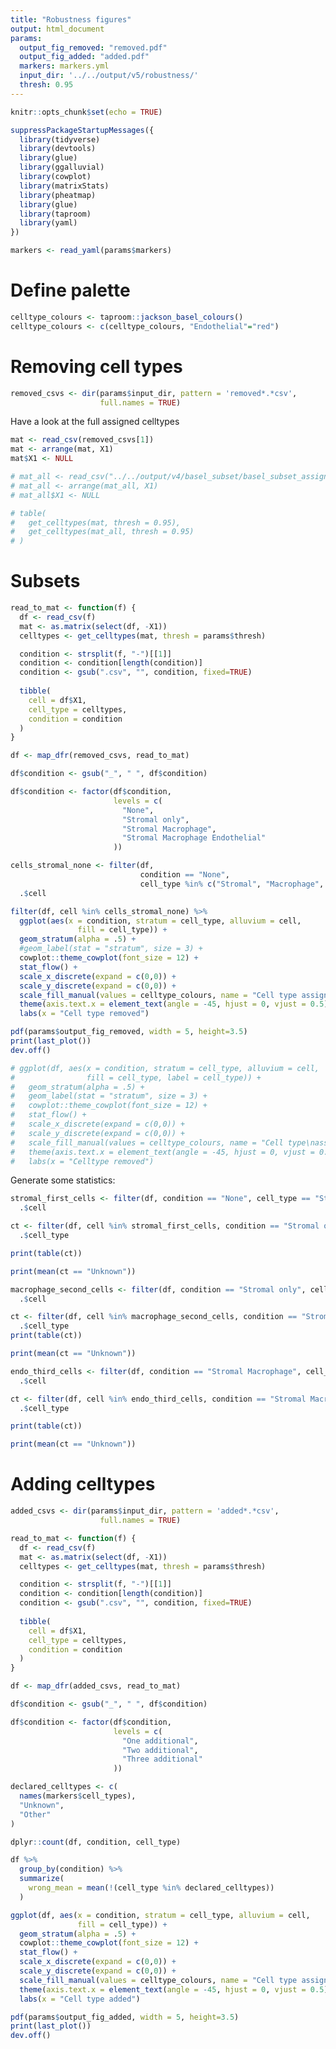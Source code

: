 ```yaml
---
title: "Robustness figures"
output: html_document
params:
  output_fig_removed: "removed.pdf"
  output_fig_added: "added.pdf"
  markers: markers.yml
  input_dir: '../../output/v5/robustness/'
  thresh: 0.95
---
```


```r
knitr::opts_chunk$set(echo = TRUE)

suppressPackageStartupMessages({
  library(tidyverse)
  library(devtools)
  library(glue)
  library(ggalluvial)
  library(cowplot)
  library(matrixStats) 
  library(pheatmap)
  library(glue)
  library(taproom)
  library(yaml)
})

```

```r
markers <- read_yaml(params$markers)
```


# Define palette

```r
celltype_colours <- taproom::jackson_basel_colours()
celltype_colours <- c(celltype_colours, "Endothelial"="red")
```


# Removing cell types

```r
removed_csvs <- dir(params$input_dir, pattern = 'removed*.*csv', 
                    full.names = TRUE)
```


Have a look at the full assigned celltypes
```r
mat <- read_csv(removed_csvs[1])
mat <- arrange(mat, X1)
mat$X1 <- NULL
```

```r
# mat_all <- read_csv("../../output/v4/basel_subset/basel_subset_assignments.csv")
# mat_all <- arrange(mat_all, X1)
# mat_all$X1 <- NULL
```

```r
# table(
#   get_celltypes(mat, thresh = 0.95),
#   get_celltypes(mat_all, thresh = 0.95)
# )
```


# Subsets

```r
read_to_mat <- function(f) {
  df <- read_csv(f)
  mat <- as.matrix(select(df, -X1))
  celltypes <- get_celltypes(mat, thresh = params$thresh)

  condition <- strsplit(f, "-")[[1]]
  condition <- condition[length(condition)]
  condition <- gsub(".csv", "", condition, fixed=TRUE)
 
  tibble(
    cell = df$X1,
    cell_type = celltypes,
    condition = condition
  ) 
}
```

```r
df <- map_dfr(removed_csvs, read_to_mat)

df$condition <- gsub("_", " ", df$condition)

df$condition <- factor(df$condition,
                       levels = c(
                         "None",
                         "Stromal only",
                         "Stromal Macrophage",
                         "Stromal Macrophage Endothelial"
                       ))
```

```r
cells_stromal_none <- filter(df, 
                             condition == "None", 
                             cell_type %in% c("Stromal", "Macrophage", "Endothelial")) %>% 
  .$cell
```


```r
filter(df, cell %in% cells_stromal_none) %>% 
  ggplot(aes(x = condition, stratum = cell_type, alluvium = cell,
               fill = cell_type)) +
  geom_stratum(alpha = .5) +
  #geom_label(stat = "stratum", size = 3) +
  cowplot::theme_cowplot(font_size = 12) +
  stat_flow() +
  scale_x_discrete(expand = c(0,0)) +
  scale_y_discrete(expand = c(0,0)) +
  scale_fill_manual(values = celltype_colours, name = "Cell type assigned") +
  theme(axis.text.x = element_text(angle = -45, hjust = 0, vjust = 0.5)) +
  labs(x = "Cell type removed")
```

```r
pdf(params$output_fig_removed, width = 5, height=3.5)
print(last_plot())
dev.off()
```


```r
# ggplot(df, aes(x = condition, stratum = cell_type, alluvium = cell,
#                fill = cell_type, label = cell_type)) +
#   geom_stratum(alpha = .5) +
#   geom_label(stat = "stratum", size = 3) +
#   cowplot::theme_cowplot(font_size = 12) +
#   stat_flow() +
#   scale_x_discrete(expand = c(0,0)) +
#   scale_y_discrete(expand = c(0,0)) +
#   scale_fill_manual(values = celltype_colours, name = "Cell type\nassigned") +
#   theme(axis.text.x = element_text(angle = -45, hjust = 0, vjust = 0.5)) +
#   labs(x = "Celltype removed")
```

Generate some statistics:

```r
stromal_first_cells <- filter(df, condition == "None", cell_type == "Stromal") %>% 
  .$cell

ct <- filter(df, cell %in% stromal_first_cells, condition == "Stromal only") %>% 
  .$cell_type

print(table(ct))
```

```r
print(mean(ct == "Unknown"))
```


```r
macrophage_second_cells <- filter(df, condition == "Stromal only", cell_type == "Macrophage") %>% 
  .$cell

ct <- filter(df, cell %in% macrophage_second_cells, condition == "Stromal Macrophage") %>% 
  .$cell_type
print(table(ct))
```

```r
print(mean(ct == "Unknown"))
```


```r
endo_third_cells <- filter(df, condition == "Stromal Macrophage", cell_type == "Endothelial") %>% 
  .$cell

ct <- filter(df, cell %in% endo_third_cells, condition == "Stromal Macrophage Endothelial") %>% 
  .$cell_type

print(table(ct))
```

```r
print(mean(ct == "Unknown"))
```


# Adding celltypes


```r
added_csvs <- dir(params$input_dir, pattern = 'added*.*csv', 
                    full.names = TRUE)
```

```r
read_to_mat <- function(f) {
  df <- read_csv(f)
  mat <- as.matrix(select(df, -X1))
  celltypes <- get_celltypes(mat, thresh = params$thresh)

  condition <- strsplit(f, "-")[[1]]
  condition <- condition[length(condition)]
  condition <- gsub(".csv", "", condition, fixed=TRUE)
 
  tibble(
    cell = df$X1,
    cell_type = celltypes,
    condition = condition
  ) 
}
```

```r
df <- map_dfr(added_csvs, read_to_mat)

df$condition <- gsub("_", " ", df$condition)

df$condition <- factor(df$condition,
                       levels = c(
                         "One additional",
                         "Two additional",
                         "Three additional"
                       ))
```

```r
declared_celltypes <- c(
  names(markers$cell_types),
  "Unknown",
  "Other"
)
```


```r
dplyr::count(df, condition, cell_type) 
```

```r
df %>% 
  group_by(condition) %>% 
  summarize(
    wrong_mean = mean(!(cell_type %in% declared_celltypes))
  )
```


```r
ggplot(df, aes(x = condition, stratum = cell_type, alluvium = cell,
               fill = cell_type)) +
  geom_stratum(alpha = .5) +
  cowplot::theme_cowplot(font_size = 12) +
  stat_flow() +
  scale_x_discrete(expand = c(0,0)) +
  scale_y_discrete(expand = c(0,0)) +
  scale_fill_manual(values = celltype_colours, name = "Cell type assigned") +
  theme(axis.text.x = element_text(angle = -45, hjust = 0, vjust = 0.5)) +
  labs(x = "Cell type added")
```

```r
pdf(params$output_fig_added, width = 5, height=3.5)
print(last_plot())
dev.off()
```

